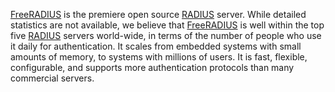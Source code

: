 [[FreeRADIUS]] is the premiere open source [[RADIUS]] server. While detailed statistics are not available, we believe that [[FreeRADIUS]] is well within the top five [[RADIUS]] servers world-wide, in terms of the number of people who use it daily for authentication. It scales from embedded systems with small amounts of memory, to systems with millions of users. It is fast, flexible, configurable, and supports more authentication protocols than many commercial servers.